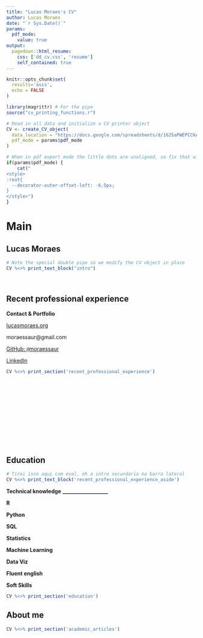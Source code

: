 ```yaml
---
title: "Lucas Moraes's CV"
author: Lucas Moraes
date: "`r Sys.Date()`"
params:
  pdf_mode:
    value: true
output:
  pagedown::html_resume:
    css: ['dd_cv.css', 'resume']
    self_contained: true
---
```


```r
knitr::opts_chunk$set(
  results='asis', 
  echo = FALSE
)

library(magrittr) # For the pipe
source("cv_printing_functions.r")

# Read in all data and initialize a CV printer object
CV <- create_CV_object(
  data_location = "https://docs.google.com/spreadsheets/d/1625aPWEPCCKAgibvFzBx8rzdvYKQ_d8iQqfCBYxQR0M/edit?usp=sharing",  
  pdf_mode = params$pdf_mode
)

```


```r
# When in pdf export mode the little dots are unaligned, so fix that with some conditional CSS.
if(params$pdf_mode) {
    cat("
<style>
:root{
  --decorator-outer-offset-left: -6.5px;
}
</style>")
}
```


Main
================================================================================

Lucas Moraes {#title}
--------------------------------------------------------------------------------

<p align="justify">
```r
# Note the special double pipe so we modify the CV object in place
CV %<>% print_text_block("intro") 
```
</p>

<br>

Recent professional experience {data-icon=suitcase}
--------------------------------------------------------------------------------

::: aside
**Contact & Portfolio**

<i class="fa fa-home"></i> [lucasmoraes.org](https://lucasmoraes.org)

<i class="fa fa-envelope"></i> moraessaur@gmail.com

<i class="fa fa-github"></i> [GitHub: `@`moraessaur](https://github.com/moraessaur)

<i class="fab fa-linkedin-in"></i> [LinkedIn](https://www.linkedin.com/in/lucas-moraes-78944a32/)

:::



```r
CV %<>% print_section('recent_professional_experience')
```
<br>
<br>
<br>
<br>
<br>
<br>
<br>
<br>
<br>
<br>

Education {data-icon=graduation-cap data-concise=true}
--------------------------------------------------------------------------------

::: aside
```r
# Tirei isso aqui com eval, eh a intro secundaria na barra lateral
CV %<>% print_text_block('recent_professional_experience_aside')
```


**Technical knowledge**
**__________________**

<i class="fab fa-r-project"></i> **R**

<i class="fab fa-python"></i> **Python**

<i class="fa fa-database"></i> **SQL**

<i class="fas fa-chart-bar"></i> **Statistics**

<i class="fas fa-robot"></i> **Machine Learning**

<i class="fas fa-chart-area"></i> **Data Viz**

<i class="fas fa-award"></i> **Fluent english**

<i class="fas fa-users"></i> **Soft Skills**
:::



```r
CV %<>% print_section('education')
```



About me {data-icon=book}
--------------------------------------------------------------------------------

```r
CV %<>% print_section('academic_articles')
```





